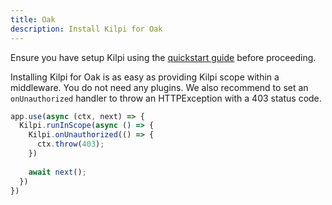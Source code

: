 ```yaml
---
title: Oak
description: Install Kilpi for Oak
---
```


Ensure you have setup Kilpi using the [quickstart guide](/getting-started/quickstart) before proceeding.

Installing Kilpi for Oak is as easy as providing Kilpi scope within a middleware. You do not need any plugins. We also recommend to set an `onUnauthorized` handler to throw an HTTPException with a 403 status code.

```ts
app.use(async (ctx, next) => {
  Kilpi.runInScope(async () => {
    Kilpi.onUnauthorized(() => {
      ctx.throw(403);
    })
    
    await next();
  })
})
```
